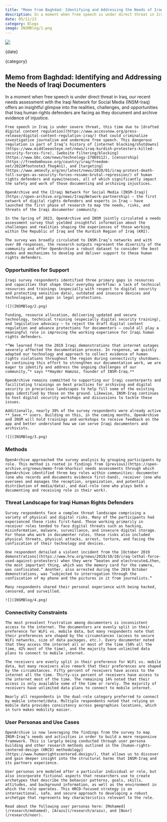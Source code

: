 ```yaml
---
title: "Memo from Baghdad: Identifying and Addressing the Needs of Iraqi Documenters"
description: In a moment when free speech is under direct threat in Iraq, our recent needs assessment with the Iraqi Network for Social Media (INSM-Iraq) offers an insightful glimpse into the realities, challenges, and opportunities that Iraq human rights defenders are facing as they document and archive evidence of injustice. 
date: 05/11/23
category: Blogs
image: INSMBlog/1.png
---
```



<ArticleHeaderSection>

![](INSMBlog/1.png)

{date}

{category}

## Memo from Baghdad: Identifying and Addressing the Needs of Iraqi Documenters

In a moment when free speech is under direct threat in Iraq, our recent needs assessment with the Iraqi Network for Social Media (INSM-Iraq) offers an insightful glimpse into the realities, challenges, and opportunities that Iraq human rights defenders are facing as they document and archive evidence of injustice. 

</ArticleHeaderSection>
<ContentSection>

    Free speech in Iraq is under severe threat, this time due to [drafted digital content regulation](https://www.accessnow.org/press-release/digital-content-regulation-iraq/) that could criminalize investigative journalism and undermine free speech. This dangerous regulation is part of Iraq’s history of [internet blocking/shutdowns](https://www.middleeasteye.net/news/iraq-kurdish-protesters-killed-security-forces-fire), [website filtering/blocking](https://www.bbc.com/news/technology-27869112), [censorship](https://freedomhouse.org/country/iraq/freedom-net/2022#footnote3_fhog4n1), and [targeting](https://www.amnesty.org/en/latest/news/2020/01/iraq-protest-death-toll-surges-as-security-forces-resume-brutal-repression/) of human rights defenders and eyewitnesses, all of which significantly impact the safety and work of those documenting and archiving injustices. 

    OpenArchive and the [Iraqi Network for Social Media (INSM-Iraq)](https://open-archive.org/news/IraqiNetwork-partnership) – the first network of digital rights defenders and experts in Iraq – have launched the first phase of research to map the needs, risks, and threats of the Iraqi documenter community. 

    In the Spring of 2023, OpenArchive and INSM jointly circulated a needs assessment survey that yielded insightful information about the challenges and realities shaping the experiences of those working within the Republic of Iraq and the Kurdish Region of Iraq (KRI).

    The survey was broadly circulated to INSM-Iraq’s networks and with over 80 responses, the research outputs represent the diversity of the community and offer OpenArchive a robust dataset to consider the best modes and mechanisms to develop and deliver support to these human rights defenders.

### Opportunities for Support

    Iraqi survey respondents identified three primary gaps in resources and capacities that shape their everyday workflow: a lack of technical resources and trainings (especially with respect to digital security and protecting sensitive data), outdated and insecure devices and technologies, and gaps in legal protections. 

    ![](INSMBlog/2.png)

    Funding, resource allocation, delivering updated and secure technology, technical training (especially digital security training), and legislative advocacy – to reject the draft digital content regulation and advance protections for documenters – could all play a meaningful role in improving the working experience for Iraqi human rights defenders. 

    *“We learned from the 2019 Iraqi demonstrations that internet outages severely affected the documentation process. In response, we quickly adapted our technology and approach to collect evidence of human rights violations throughout the region during connectivity shutdowns. In continuing this effort to strengthen our documentation work, we are eager to identify and address the ongoing challenges of our community,”* says **Hayder Hamzoz, founder of INSM-Iraq.**

    OpenArchive remains committed to supporting our Iraqi counterparts and facilitating trainings on best practices for archiving and digital security in precarious landscapes to help fill some of the existing gaps identified by those on the ground. Likewise, INSM-Iraq continues to host digital security workshops and discussions to tackle these issues. 

    Additionally, nearly 30% of the survey respondents were already active **_Save_** users. Building on this, in the coming months, OpenArchive and INSM will hold trainings and workshops to receive feedback on the app and better understand how we can serve Iraqi documenters and archivists.

    ![](INSMBlog/3.png)

### Methods

    OpenArchive approached the survey analysis by grouping participants by role. This method is rooted in findings from [previous](https://open-archive.org/news/memo-from-kharkiv) needs assessments through which OpenArchive identified three key roles within communities: documenter (one who records and documents evidence first-hand), receiver (one who oversees and manages the reception, organization, and potential distribution of media/data), and dual-role (one who plays both a documenting and receiving role in their work). 

### Threat Landscape for Iraqi Human Rights Defenders 

    Survey respondents face a complex threat landscape comprising a variety of physical and digital risks. Many of the participants had experienced these risks first-hand. Those working primarily in receiver roles tended to face digital threats such as hacking, misinformation, malware, surveillance, and insecure digital storage. For those who work in documenter roles, these risks also included physical threats, physical attacks, arrest, torture, and facing the confiscation of their technology and devices. 

    One respondent detailed a violent incident from the [October 2019 demonstrations](https://www.hrw.org/news/2019/10/10/iraq-lethal-force-used-against-protesters) when they were “beaten and electrocuted…then, the most important thing, which was the memory card for the camera, was confiscated.” Another, also arrested during the 2019 October demonstrations, was “subjected to interrogation through the confiscation of my phone and the pictures in it from journalists.” 

    Many respondents shared their personal experience with being hacked, censored, and surveilled. 

    ![](INSMBlog/4.png)

### Connectivity Constraints 

    The most prevalent frustration among documenters is inconsistent access to the internet. The documenters are evenly split in their preference for WiFi vs. mobile data, but many respondents note that their preferences are shaped by the circumstances (access to secure WiFi networks, size of data packages, etc.). Every documenter noted that they access the internet all or most of the time (58% all the time, 42% most of the time), and the majority have unlimited data plans to connect to mobile internet.

    The receivers are evenly split in their preference for WiFi vs. mobile data, but many receivers also remark that their preferences are shaped by the circumstances. Fifty percent of receivers have access to the internet all the time. Thirty-six percent of receivers have access to the internet most of the time. The remaining 14% noted that their access is only available some of the time or rarely. The majority of receivers have unlimited data plans to connect to mobile internet. 

    Nearly all respondents in the dual-role category preferred to connect by mobile internet/data. Multiple respondents noted that relying on mobile data provides consistency across geographies locations, which in turn makes mobility easier. 

### User Personas and Use Cases

    OpenArchive is now leveraging the findings from the survey to map INSM-Iraq’s needs and activities in order to build a more responsive framework. This is largely being conducted through user persona building and other research methods outlined in the [human-rights-centered-design (HRCD) methodology](https://www.humanrightscentered.design/), that allows us to discover and gain deeper insight into the structural harms that INSM-Iraq and its partners experience.  

    User personas are modeled after a particular individual or role, but also incorporate fictional aspects that researchers use to create archetypes that describe the behavior patterns, goals, skills, attitudes, and background information, as well as the environment in which the role operates. This HRCD-focused strategy is an intersectional, safe, and secure approach to developing a robust archetype that represents key characteristics relevant to the role.  

    Read about the following user personas here: [Mohamed](/research/mohamed), [Arazu](/research/arazu), and [Noor](/research/noor). 

</ContentSection>
